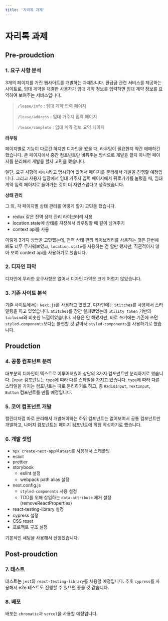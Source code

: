 ```yaml
---
title: '자리톡 과제'
---
```



# 자리톡 과제

## Pre-proudction

### 1. 요구 사항 분석

3개의 페이지를 가진 웹사이트를 개발하는 과제입니다. 환급금 관련 서비스를 제공하는 사이트로,
임대 계약을 체결한 사용자가 임대 계약 정보를 입력하면 임대 계약 정보를 요약하여 보여주는 서비스입니다.

> `/lease/info` : 임대 계약 입력 페이지
>
> `/lease/address` : 임대 거주지 입력 페이지
>
> `/lease/complete` : 임대 계약 정보 요약 페이지

**라우팅**

페이지별로 기능이 다르긴 하지만 디자인을 봤을 때, 라우팅이 필요한지
약간 애매하긴 했습니다. 큰 페이지에서 중간 컴포넌트만 바꿔주는 방식으로
개발을 할지 아니면 페이지를 분리해서 개발을 할지 고민을 했습니다.

일단, 요구 사항에 `페이지`라고 명시되어 있어서 페이지를 분리해서 개발을 진행할 예정입니다.
그리고 사용자 입장에서 임대 거주지 입력 페이지에서 뒤로가기를 눌렀을 때, 임대 계약 입력 페이지로
돌아가는 것이 더 자연스럽다고 생각했습니다.

**상태 관리**

그 외, 각 페이지별 상태 관리를 어떻게 할지 고민을 했습니다.

- redux 같은 전역 상태 관리 라이브러리 사용
- location.state에 상태를 저장해서 라우팅할 때 같이 넘겨주기
- context api를 사용

이렇게 3가지 방법을 고민했는데, 전역 상태 관리 라이브러리를 사용하는 것은
단번에 봐도 너무 무거워보였고, `location.state`를 사용하는 건 할만 했지만,
직관적이지 않아 보여 context api를 사용하기로 했습니다.

### 2. 디자인 파악

디자인에 무리한 요구사항은 없어서 디자인 파악은 크게 어렵지 않았습니다.

### 3. 기존 사이트 분석


<Screenshot src={StacksScreenshot} alt="기술 스택" caption="기술 스택" />

기존 사이트에서는 `Next.js`를 사용하고 있었고, 디자인에는 `Stitches`를 사용해서
스타일링을 하고 있었습니다. `Stitches`를 잠깐 살펴봤었는데 `utility token` 기반의
`tailwind`와 비슷한 느낌이었습니다. 사용은 안 해봤지만, 바로 쓰기에는
기존에 쓰던 `styled-components`보다는 불편할 것 같아서 `styled-components`를 사용하기로 했습니다.

## Proudction

### 4. 공통 컴포넌트 분리


<Screenshot src={ComponentsScreenshot} alt="컴포넌트" caption="컴포넌트" />

대부분의 디자인이 텍스트로 이루어져있어 상단의 3가지 컴포넌트만 분리하기로
했습니다. `Input` 컴포넌트는 `type`에 따라 다른 스타일을 가지고 있습니다.
`type`에 따라 다른 스타일을 가지는 컴포넌트는
따로 분리하기로 하고, 총 `RadioInput`, `TextInput`, `Button` 컴포넌트를 만들 예정입니다.

### 5. 코어 컴포넌트 개발

캘린더처럼 따로 분리해서 개발해야하는 하위 컴포넌트는 없어보여서
공통 컴포넌트만 개발하고, 나머지 컴포넌트는 페이지 컴포넌트에
직접 작성하기로 했습니다.

### 6. 개발 셋업

- `npx create-next-app@latest`를 사용해서 스캐폴딩
- eslint
- prettier
- storybook
  - eslint 설정
  - webpack path alias 설정
- next.config.js
  - `styled-components` 사용 설정
  - TDD를 위해 삽입하는 `data-attribute` 제거 설정 (removeReactProperties)
- react-testing-library 설정
- cypress 설정
- CSS reset
- 프로젝트 구조 설정

기본적인 세팅을 사용해서 진행했습니다.

## Post-proudction

### 7. 테스트

테스트는 `jest`와 `react-testing-library`를 사용할 예정입니다. 추후 `cypress`를
사용해서 e2e 테스트도 진행할 수 있으면 좋을 것 같습니다.

### 8. 배포

배포는 `chromatic`과 `vercel`을 사용할 예정입니다.
